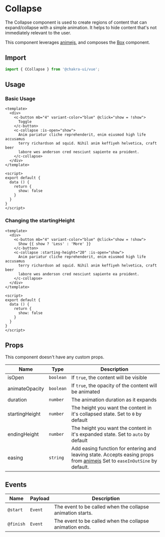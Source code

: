
<SEO
  title="Collapse"
  description="The Collapse component is used to create regions of content that can expand/collapse with a simple animation. It helps to hide content that's not immediately relevant to the user."
/>

# Collapse

The Collapse component is used to create regions of content that can
expand/collapse with a simple animation. It helps to hide content that's not
immediately relevant to the user.

This component leverages [animejs](https://animejs.com/), and composes the [Box](/box) component.

## Import

```js
import { CCollapse } from '@chakra-ui/vue';
```

## Usage

### Basic Usage

```vue live=true
<template>
  <div>
    <c-button mb="4" variant-color="blue" @click="show = !show">
      Toggle
    </c-button>
    <c-collapse :is-open="show">
      Anim pariatur cliche reprehenderit, enim eiusmod high life accusamus
      terry richardson ad squid. Nihil anim keffiyeh helvetica, craft beer
      labore wes anderson cred nesciunt sapiente ea proident.
    </c-collapse>
  </div>
</template>

<script>
export default {
  data () {
    return {
      show: false
    }
  }
}
</script>
```

### Changing the startingHeight

```vue live=true
<template>
  <div>
    <c-button mb="4" variant-color="blue" @click="show = !show">
      Show {{ show ? 'Less' : 'More' }}
    </c-button>
    <c-collapse :starting-height="20" :is-open="show">
      Anim pariatur cliche reprehenderit, enim eiusmod high life accusamus
      terry richardson ad squid. Nihil anim keffiyeh helvetica, craft beer
      labore wes anderson cred nesciunt sapiente ea proident.
    </c-collapse>
  </div>
</template>

<script>
export default {
  data () {
    return {
      show: false
    }
  }
}
</script>
```


## Props

This component doesn't have any custom props.

| Name             | Type      | Description                                                                                                  |
| ---------------- | --------- | ------------------------------------------------------------------------------------------------------------ |
| isOpen           | `boolean` | If `true`, the content will be visible                                                                       |
| animateOpacity   | `boolean` | If `true`, the opacity of the content will be animated                                                       |
| duration         | `number`  | The animation duration as it expands                                                                         |
| startingHeight   | `number`  | The height you want the content in it's collapsed state. Set to `0` by default                               |
| endingHeight     | `number`  | The height you want the content in it's expanded state. Set to `auto` by default                             |
| easing           | `string`  | Add easing function for entering and leaving state. Accepts easing props from [animejs](https://animejs.com/documentation/#linearEasing) Set to `easeInOutSine` by default. |

## Events

| Name       | Payload   | Description                                                                                                  |
| ---------- | --------- | ------------------------------------------------------------------------------------------------------------ |
| `@start`   | `Event`   | The event to be called when the collapse animation starts.                                                   |
| `@finish`  | `Event`   | The event to be called when the collapse animation ends.                                                     |
